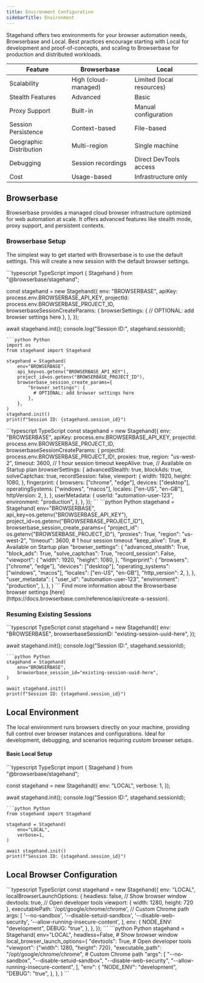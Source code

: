```yaml
---
title: Environment Configuration
sidebarTitle: Environment
---
```

Stagehand offers two environments for your browser automation needs, Browserbase and Local. Best practices encourage starting with Local for development and proof-of-concepts, and scaling to Browserbase for production and distributed workloads.

| Feature | Browserbase | Local |
| --- | --- | --- |
| Scalability | High (cloud-managed) | Limited (local resources) |
| Stealth Features | Advanced | Basic |
| Proxy Support | Built-in | Manual configuration |
| Session Persistence | Context-based | File-based |
| Geographic Distribution | Multi-region | Single machine |
| Debugging | Session recordings | Direct DevTools access |
| Cost | Usage-based | Infrastructure only |

## Browserbase
Browserbase provides a managed cloud browser infrastructure optimized for web automation at scale. It offers advanced features like stealth mode, proxy support, and persistent contexts.

### Browserbase Setup

The simplest way to get started with Browserbase is to use the default settings. This will create a new session with the default browser settings.

<CodeGroup>
```typescript TypeScript
import { Stagehand } from "@browserbase/stagehand";

const stagehand = new Stagehand({
    env: "BROWSERBASE",
    apiKey: process.env.BROWSERBASE_API_KEY,
    projectId: process.env.BROWSERBASE_PROJECT_ID,
    browserbaseSessionCreateParams: {
        browserSettings: {
          // OPTIONAL: add browser settings here
        },
    },
  });

await stagehand.init();
console.log("Session ID:", stagehand.sessionId);
```
```python Python
import os
from stagehand import Stagehand

stagehand = Stagehand(
    env="BROWSERBASE",
    api_key=os.getenv("BROWSERBASE_API_KEY"),
    project_id=os.getenv("BROWSERBASE_PROJECT_ID"),
    browserbase_session_create_params={ 
        "browser_settings": {
          # OPTIONAL: add browser settings here
        },
    },
)
stagehand.init()
print(f"Session ID: {stagehand.session_id}")
```
</CodeGroup>

<Accordion title="Advanced Browserbase Configuration Example">
<CodeGroup>
```typescript TypeScript
const stagehand = new Stagehand({
  env: "BROWSERBASE",
  apiKey: process.env.BROWSERBASE_API_KEY,
  projectId: process.env.BROWSERBASE_PROJECT_ID,
  browserbaseSessionCreateParams: {
    projectId: process.env.BROWSERBASE_PROJECT_ID!,
    proxies: true,
    region: "us-west-2",
    timeout: 3600, // 1 hour session timeout
    keepAlive: true, // Available on Startup plan
    browserSettings: {
      advancedStealth: true,
      blockAds: true,
      solveCaptchas: true,
      recordSession: false,
      viewport: {
        width: 1920,
        height: 1080,
      },
      fingerprint: {
        browsers: ["chrome", "edge"],
        devices: ["desktop"],
        operatingSystems: ["windows", "macos"],
        locales: ["en-US", "en-GB"],
        httpVersion: 2,
      },
    },
    userMetadata: {
      userId: "automation-user-123",
      environment: "production",
    },
  },
});
```
```python Python
stagehand = Stagehand(
    env="BROWSERBASE",
    api_key=os.getenv("BROWSERBASE_API_KEY"),
    project_id=os.getenv("BROWSERBASE_PROJECT_ID"),
    browserbase_session_create_params={
        "project_id": os.getenv("BROWSERBASE_PROJECT_ID"),
        "proxies": True,
        "region": "us-west-2",
        "timeout": 3600,  # 1 hour session timeout
        "keep_alive": True,  # Available on Startup plan
        "browser_settings": {
            "advanced_stealth": True,
            "block_ads": True,
            "solve_captchas": True,
            "record_session": False,
            "viewport": {
                "width": 1920,
                "height": 1080,
            },
            "fingerprint": {
                "browsers": ["chrome", "edge"],
                "devices": ["desktop"],
                "operating_systems": ["windows", "macos"],
                "locales": ["en-US", "en-GB"],
                "http_version": 2,
            },
        },
        "user_metadata": {
            "user_id": "automation-user-123",
            "environment": "production",
        },
    },
)
```
</CodeGroup>
</Accordion>

<Note>
Find more information about the Browserbase browser settings [here](https://docs.browserbase.com/reference/api/create-a-session).
</Note>

### Resuming Existing Sessions

<CodeGroup>
```typescript TypeScript
const stagehand = new Stagehand({
  env: "BROWSERBASE",
  browserbaseSessionID: "existing-session-uuid-here",
});

await stagehand.init();
console.log("Session ID:", stagehand.sessionId);
```
```python Python
stagehand = Stagehand(
    env="BROWSERBASE",
    browserbase_session_id="existing-session-uuid-here",
)

await stagehand.init()
print(f"Session ID: {stagehand.session_id}")
```
</CodeGroup>

## Local Environment

The local environment runs browsers directly on your machine, providing full control over browser instances and configurations. Ideal for development, debugging, and scenarios requiring custom browser setups.

#### Basic Local Setup

<CodeGroup>
```typescript TypeScript
import { Stagehand } from "@browserbase/stagehand";

const stagehand = new Stagehand({
    env: "LOCAL",
    verbose: 1,
  });
  
await stagehand.init();
console.log("Session ID:", stagehand.sessionId);
```
```python Python
from stagehand import Stagehand

stagehand = Stagehand(
    env="LOCAL",
    verbose=1,
)

await stagehand.init()
print(f"Session ID: {stagehand.session_id}")
```
</CodeGroup>

## Local Browser Configuration

<CodeGroup>
```typescript TypeScript
const stagehand = new Stagehand({
  env: "LOCAL",
  localBrowserLaunchOptions: {
    headless: false, // Show browser window
    devtools: true, // Open developer tools
    viewport: { width: 1280, height: 720 },
    executablePath: '/opt/google/chrome/chrome', // Custom Chrome path
    args: [
      '--no-sandbox',
      '--disable-setuid-sandbox',
      '--disable-web-security',
      '--allow-running-insecure-content',
    ],
    env: {
      NODE_ENV: "development",
      DEBUG: "true",
    },
  },
});
```
```python Python
stagehand = Stagehand(
    env="LOCAL",
    headless=False,  # Show browser window
    local_browser_launch_options={
        "devtools": True,  # Open developer tools
        "viewport": {"width": 1280, "height": 720},
        "executable_path": "/opt/google/chrome/chrome",  # Custom Chrome path
        "args": [
            "--no-sandbox",
            "--disable-setuid-sandbox",
            "--disable-web-security",
            "--allow-running-insecure-content",
        ],
        "env": {
            "NODE_ENV": "development",
            "DEBUG": "true",
        },
    },
)
```
</CodeGroup>